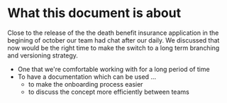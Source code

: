 # What this document is about

Close to the release of the the death benefit insurance application in the begining of october our team had chat after
our daily. We discussed that now would be the right time to make the switch to a long term branching and versioning
strategy.

- One that we're comfortable working with for a long period of time
- To have a documentation which can be used ...
  - to make the onboarding process easier
  - to discuss the concept more efficiently between teams
